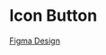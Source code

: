 
<Meta title='Roadmap/Icon Button' />

# Icon Button

[Figma Design](<https://www.figma.com/file/BI4RtvvajB7E3EQHlNTL4I/Mirotone-UI-Components-(Community)?type=design&node-id=3642-13902&mode=design&t=lya7mgGuGGuYILSD-4>)
